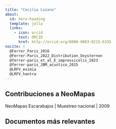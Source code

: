 ```yaml
---
title: "Cecilia Lozano"
about:
  id: hero-heading
  template: jolla
  links:
    - icon: orcid
      text: ORCID
      href: http://orcid.org/0000-0003-0215-6335
nocite: |
  @Ferrer_Paris_2016
  @Ferrer-Paris_2022_Distribution_Oxysternon
  @ferrer-paris_et_al_E_impressicolis_2023
  @ferrer-paris_JBM_acustico_2015
  @LRFV_eximia
  @LRFV_hantra
---
```


:::{#hero-heading}


## Contribuciones a NeoMapas

NeoMapas Escarabajos | Muestreo nacional | 2009

:::
 



## Documentos más relevantes

::: {#refs}
:::